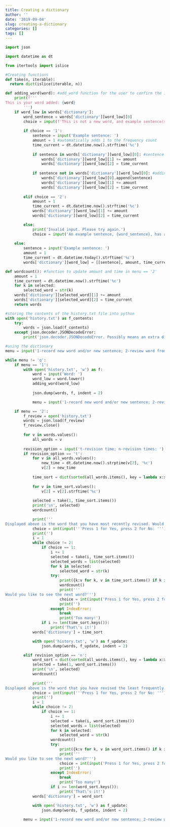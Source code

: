 ```yaml
---
title: Creating a dictionary
author: ''
date: '2019-09-04'
slug: creating-a-dictionary
categories: []
tags: []
---
```


```python
import json

import datetime as dt

from itertools import islice

#Creating functions
def take(n, iterable):
  return dict(islice(iterable, n))

def adding_word(word): #add_word function for the user to confirm the input
    print(f'''
This is your word added: {word}
        ''')
    if word_low in words['dictionary']:
        word_sentence = words['dictionary'][word_low][0]
        choice = input(f'This is not a new word, and example sentence(s), {word_sentence}, has already been added. Press 1 for Yes to add an additional sentence, press 2 for No: ') #To let the user know that not only are there already sentences present, but also display the existing sentences.
        
        if choice == '1':
            sentence = input('Example sentence: ')
            amount = 1 #automatically adds 1 to the frequency count
            time_current = dt.datetime.now().strftime('%c')
            
            if sentence in words['dictionary'][word_low][0]: #sentence is then not added again to dictionary, but frequency count and revision time are updated
                words['dictionary'][word_low][1] += amount
                words['dictionary'][word_low][2] = time_current
            
            if sentence not in words['dictionary'][word_low][0]: #adding sentence to the dictionary
                words['dictionary'][word_low][0].append(sentence)
                words['dictionary'][word_low][1] += amount
                words['dictionary'][word_low][2] = time_current
    
        elif choice == '2':
            amount = 1
            time_current = dt.datetime.now().strftime('%c')
            words['dictionary'][word_low][1] += amount
            words['dictionary'][word_low][2] = time_current

        else:
            print('Invalid input. Please try again.')
            choice = input('An example sentence, {word_sentence}, has already been added. Press 1 for Yes, press 2 for No: ')
    
    else:
        sentence = input('Example sentence: ')
        amount = 1
        time_current = dt.datetime.today().strftime('%c')
        words['dictionary'][word_low] = [[sentence], amount, time_current] #assigns the new word as a new key in the dictionary, assigns the sentence, frequency count and time as its values

def wordcount(): #function to update amount and time in menu == '2'
    amount = 1
    time_current = dt.datetime.now().strftime('%c')
    for k in selected:
        selected_word = str(k)
    words['dictionary'][selected_word][1] += amount
    words['dictionary'][selected_word][2] = time_current
    return words

#storing the contents of the history.txt file into python
with open('history.txt') as f_contents:
    try:
        words = json.load(f_contents)
    except json.decoder.JSONDecodeError:
        print('json.decoder.JSONDecodeError. Possibly means an extra dictionary.')

#using the dictionary
menu = input('1-record new word and/or new sentence; 2-review word from revision history; q-quit: ')

while menu != 'q':
    if menu == '1':
        with open('history.txt', 'w') as f:
            word = input('Word: ')
            word_low = word.lower()
            adding_word(word_low)
            
            json.dump(words, f, indent = 2)

            menu = input('1-record new word and/or new sentence; 2-review word from revision history; q-quit: ')

    if menu == '2':
        f_review = open('history.txt')
        words = json.load(f_review)
        f_review.close()
        
        for v in words.values():
            all_words = v
            
        revision_option = input('t-revision time; n-revision times: ')
        if revision_option == 't':
            for v in all_words.values():
                new_time = dt.datetime.now().strptime(v[2], '%c')
                v[2] = new_time
          
            time_sort = dict(sorted(all_words.items(), key = lambda x:x[1][2], reverse = True))
            
            for v in time_sort.values():
                v[2] = v[2].strftime('%c')
            
            selected = take(1, time_sort.items())
            print('\n', selected)
            wordcount()

            print('''
Displayed above is the word that you have most recently revised. Would you like to see the next word in the list?''')
            choice = int(input('''Press 1 for Yes, press 2 for No: '''))
            print('')
            i = 1
            while choice != 2:
                if choice == 1:
                    i += 1
                    selected = take(i, time_sort.items())
                    selected_words = list(selected)
                    for k in selected:
                        selected_word = str(k)
                    try:
                        print({k:v for k, v in time_sort.items() if k in selected_words[i - 1]})
                        wordcount()
                        print('''
Would you like to see the next word?''')
                        choice = int(input('Press 1 for Yes, press 2 for No: '))
                        print('')
                    except IndexError:
                        break
                        print('Too many!')
                if i >= len(time_sort.keys()):
                    print('That\'s it!')
            words['dictionary'] = time_sort

            with open('history.txt', 'w') as f_update:
                json.dump(words, f_update, indent = 2)

        elif revision_option == 'n':
            word_sort = dict(sorted(all_words.items(), key = lambda x:x[1][1], reverse = False))
            selected = take(1, word_sort.items())
            print('\n', selected)
            wordcount()
            
            print('''
Displayed above is the word that you have revised the least frequently. Would you like to see the next word in the list?''')
            choice = int(input('''Press 1 for Yes, press 2 for No: '''))
            print('')
            i = 1
            while choice != 2:
                if choice == 1:
                    i += 1
                    selected = take(i, word_sort.items())
                    selected_words = list(selected)
                    for k in selected:
                        selected_word = str(k)
                    wordcount()
                    try:
                        print({k:v for k, v in word_sort.items() if k in selected_words[i - 1]})
                        print('''
Would you like to see the next word?''')
                        choice = int(input('Press 1 for Yes, press 2 for No: '))
                        print('')
                    except IndexError:
                        break
                        print('Too many!')
                    if i >= len(word_sort.keys()):
                        print('That\'s it!')
            words['dictionary'] = word_sort

            with open('history.txt', 'w') as f_update:
                json.dump(words, f_update, indent = 2)
        
        menu = input('1-record new word and/or new sentence; 2-review word from revision history; q-quit: ')
```



